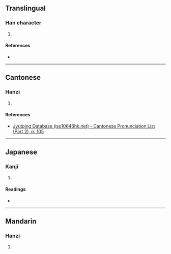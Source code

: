 {{character info/new}}
==Translingual==

===Han character===
{{Han char|rn=60|rad=彳|as=07|sn=10|four=|canj=HOYLH|ids=⿰彳步}}

# {{defn|Han|sort=彳07}}

====References====
* {{Han ref|kx=0367.100|dkj=10109|dj=0690.090|hdz=20825.010|uh=5F8F|ud=24463}}

----

==Cantonese==

===Hanzi===
{{yue-hanzi|jyut=[[zik1]]|y=jik1}}

# {{defn|lang=yue|sort=彳07}}

====References====
* [http://www.iso10646hk.net/jp/document/download.jsp Jyutping Database (iso10646hk.net) - Cantonese Pronunciation List (Part 2), p. 105]

----

==Japanese==

===Kanji===
{{ja-kanji|grade=|rs=彳07}}

# {{defn|lang=ja|sort=彳07}}

====Readings====
* {{ja-readings|on=[[ちょく]] (choku)|kun=[[のぼる]] (noboru)}}

----

==Mandarin==

===Hanzi===
{{cmn-hanzi|pin=[[zhì]] ([[zhi4]])|wg=chih<sup>4</sup>}}

# {{defn|lang=cmn|sort=彳07}}